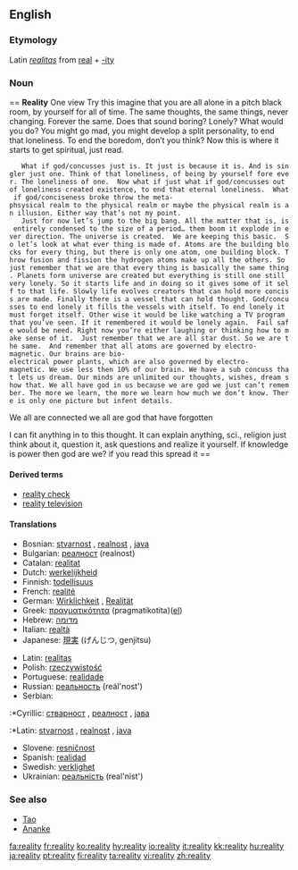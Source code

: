 ==English==

===Etymology===
Latin ''[[realitas]]'' from [[real]] + [[-ity]]

===Noun===

== '''Reality''' One view
Try this imagine that you are all alone in a pitch black room, by yourself for all of time.  The same thoughts, the same things, never changing. Forever the same. Does that sound boring? Lonely? What would you do? You might go mad, you might develop a split personality, to end that loneliness. To end the boredom, don’t you think?
Now this is where it starts to get spiritual, just read.  
	What if god/concusses just is. It just is because it is. And is singler just one. Think of that loneliness, of being by yourself fore ever. The loneliness of one.  Now what if just what if god/concusses out of loneliness created existence, to end that eternal loneliness.  What if god/conciseness broke throw the meta-phsysical realm to the physical realm or maybe the physical realm is an illusion. Either way that’s not my point.
	Just for now let’s jump to the big bang. All the matter that is, is entirely condensed to the size of a period… them boom it explode in ever direction. The universe is created.  We are keeping this basic.  So let’s look at what ever thing is made of. Atoms are the building blocks for every thing, but there is only one atom, one building block. Throw fusion and fission the hydrogen atoms make up all the others. So just remember that we are that every thing is basically the same thing. Planets form universe are created but everything is still one still very lonely. So it starts life and in doing so it gives some of it self to that life. Slowly life evolves creators that can hold more conciss are made. Finally there is a vessel that can hold thought. God/concusses to end lonely it fills the vessels with itself. To end lonely it must forget itself. Other wise it would be like watching a TV program that you’ve seen. If it remembered it would be lonely again.  Fail safe would be need. Right now you’re either laughing or thinking how to make sense of it.  Just remember that we are all star dust. So we are the same.  And remember that all atoms are governed by electro-magnetic. Our brains are bio-electrical power plants, which are also governed by electro-magnetic. We use less then 10% of our brain. We have a sub concuss that lets us dream. Our minds are unlimited our thoughts, wishes, dream show that. We all have god in us because we are god we just can’t remember. The more we learn, the more we learn how much we don’t know. There is only one picture but infent details.
We all are connected we all are god that have forgotten 

I can fit anything in to this thought.  It can explain anything, sci., religion just think about it, question it, ask questions and realize it yourself. 
If knowledge is power then god are we?
if you read this spread it  ==



====Derived terms====
*[[reality check]]
*[[reality television]]

====Translations====
{{top}}
*Bosnian: [[stvarnost]] {{f}}, [[realnost]] {{f}}, [[java]] {{f}}
*Bulgarian: [[реалност]] (realnost)
*Catalan: [[realitat]]
*Dutch: [[werkelijkheid]]
*Finnish: [[todellisuus]]
*French: [[realité]]
*German: [[Wirklichkeit]] {{f}}, [[Realität]] {{f}}
*Greek: [[πραγματικότητα]] (pragmatikotita)([[:el:Πραγματικότητα|el]])
*Hebrew: [[מדומה]]
*Italian: [[realtà]]
*Japanese: [[現実]] (げんじつ, genjitsu)
{{mid}}
*Latin: [[realitas]] {{f}}
*Polish: [[rzeczywistość]] {{f}}
*Portuguese: [[realidade]]
*Russian: [[реальность]] (reál'nost')
*Serbian:
:*Cyrillic: [[стварност]] {{f}}, [[реалност]] {{f}}, [[јава]] {{f}}
:*Latin: [[stvarnost]] {{f}}, [[realnost]] {{f}}, [[java]] {{f}}
*Slovene: [[resničnost]] {{f}}
*Spanish: [[realidad]]
*Swedish: [[verklighet]] {{c}}
*Ukrainian: [[реальність]] (real'nist')
{{bottom}}

===See also===
*[[Tao]]
*[[Ananke]]

[[fa:reality]]
[[fr:reality]]
[[ko:reality]]
[[hy:reality]]
[[io:reality]]
[[it:reality]]
[[kk:reality]]
[[hu:reality]]
[[ja:reality]]
[[pt:reality]]
[[fi:reality]]
[[ta:reality]]
[[vi:reality]]
[[zh:reality]]